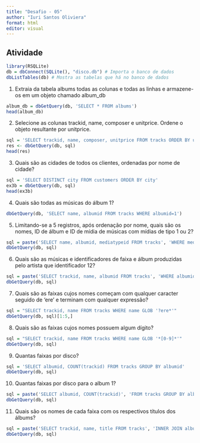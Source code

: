 ---
title: "Desafio - 05"
author: "Iuri Santos Oliviera"
format: html
editor: visual
---

## Atividade

```{r}
library(RSQLite)
db = dbConnect(SQLite(), "disco.db") # Importa o banco de dados
dbListTables(db) # Mostra as tabelas que há no banco de dados
```

1.  Extraia da tabela albums todas as colunas e todas as linhas e armazene-os em um objeto chamado album_db

```{r}
album_db = dbGetQuery(db, 'SELECT * FROM albums')
head(album_db)
```

2.  Selecione as colunas trackid, name, composer e unitprice. Ordene o objeto resultante por unitprice.

```{r}
sql = 'SELECT trackid, name, composer, unitprice FROM tracks ORDER BY unitprice '
res <- dbGetQuery(db, sql)
head(res)
```

3.  Quais são as cidades de todos os clientes, ordenadas por nome de cidade?

```{r}
sql = 'SELECT DISTINCT city FROM customers ORDER BY city'
ex3b = dbGetQuery(db, sql)
head(ex3b)
```

4.  Quais são todas as músicas do álbum 1?

```{r}
dbGetQuery(db, 'SELECT name, albumid FROM tracks WHERE albumid=1')
```

5.  Limitando-se a 5 registros, após ordenação por nome, quais são os nomes, ID de álbum e ID de mídia de músicas com mídias de tipo 1 ou 2?

```{r}
sql = paste('SELECT name, albumid, mediatypeid FROM tracks', 'WHERE mediatypeid IN (1, 2)', 'ORDER BY name LIMIT 5')
dbGetQuery(db, sql)
```

6.  Quais são as músicas e identificadores de faixa e álbum produzidas pelo artista que identificador 12?

```{r}
sql = paste('SELECT trackid, name, albumid FROM tracks', 'WHERE albumid IN', '(SELECT albumid FROM albums WHERE artistid=12)', 'LIMIT 5')
dbGetQuery(db, sql)
```

7.  Quais são as faixas cujos nomes começam com qualquer caracter seguido de 'ere' e terminam com qualquer expressão?

```{r}
sql = "SELECT trackid, name FROM tracks WHERE name GLOB '?ere*'"
dbGetQuery(db, sql)[1:5,]
```

8.  Quais são as faixas cujos nomes possuem algum dígito?

```{r}
sql = "SELECT trackid, name FROM tracks WHERE name GLOB '*[0-9]*'"
dbGetQuery(db, sql)
```

9.  Quantas faixas por disco?

```{r}
sql = 'SELECT albumid, COUNT(trackid) FROM tracks GROUP BY albumid'
dbGetQuery(db, sql)
```

10. Quantas faixas por disco para o album 1?

```{r}
sql = paste('SELECT albumid, COUNT(trackid)', 'FROM tracks GROUP BY albumid', 'HAVING albumid=1')
dbGetQuery(db, sql)
```

11. Quais são os nomes de cada faixa com os respectivos títulos dos álbums?

```{r}
sql = paste('SELECT trackid, name, title FROM tracks', 'INNER JOIN albums ON albums.albumid=tracks.albumid')
dbGetQuery(db, sql)
```
